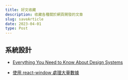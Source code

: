 ```yaml
---
title: 好文收藏
description: 收藏各種關於網頁開發的文章
slug: saveArticle
date: 2023-04-01
type: Post
---
```


## 系統設計

- [Everything You Need to Know About Design Systems](https://uxdesign.cc/everything-you-need-to-know-about-design-systems-54b109851969)

- [使用 react-window 處理大量數據](https://medium.com/%E6%89%8B%E5%AF%AB%E7%AD%86%E8%A8%98/virtualize-long-list-with-react-window-95bac3673a91)
